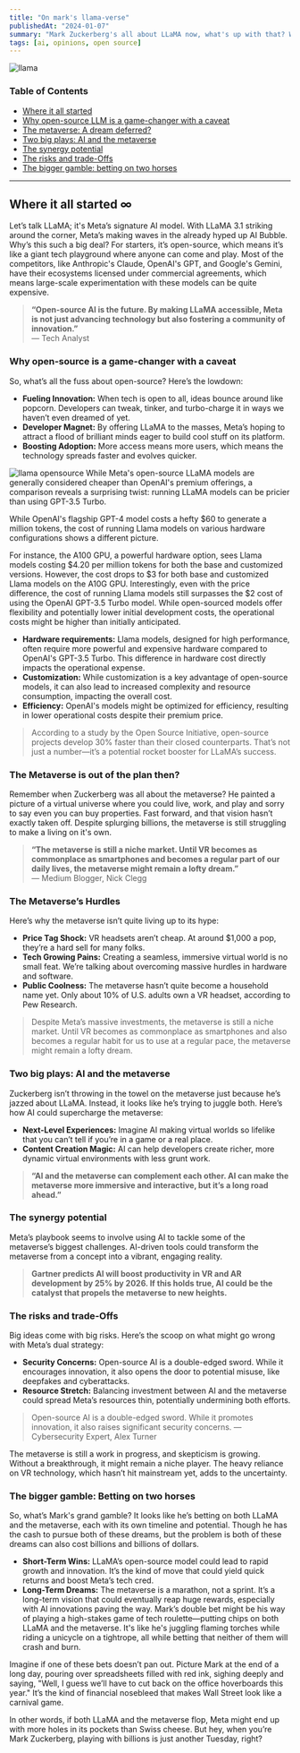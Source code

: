 ```yaml
---
title: "On mark's llama-verse"
publishedAt: "2024-01-07"
summary: "Mark Zuckerberg's all about LLaMA now, what's up with that? What happened to his metaverse ambition?"
tags: [ai, opinions, open source]
---
```


![llama](https://media.licdn.com/dms/image/D5612AQGli3TBX2AbaA/article-cover_image-shrink_720_1280/0/1677536191104?e=1727913600&v=beta&t=ApO8zKFUoQWmsuaC52knky5YzMcCQhRcm7ydZeSpBLc)

### Table of Contents

- [Where it all started](#where-it-all-started)
- [Why open-source LLM is a game-changer with a caveat](#why-open-source-llm-is-a-game-changer-with-a-caveat)
- [The metaverse: A dream deferred?](#the-metaverse-a-dream-deferred)
- [Two big plays: AI and the metaverse](#two-big-plays-ai-and-the-metaverse)
- [The synergy potential](#the-synergy-potential)
- [The risks and trade-Offs](#the-risks-and-trade-offs)
- [The bigger gamble: betting on two horses](#the-bigger-gamble-betting-on-two-horses)

---

## Where it all started ∞

Let’s talk LLaMA; it's Meta’s signature AI model. With LLaMA 3.1 striking around the corner, Meta’s making waves in the already hyped up AI Bubble. Why’s this such a big deal? For starters, it’s open-source, which means it’s like a giant tech playground where anyone can come and play. Most of the competitors, like Anthropic's Claude, OpenAI's GPT, and Google's Gemini, have their ecosystems licensed under commercial agreements, which means large-scale experimentation with these models can be quite expensive.

> **“Open-source AI is the future. By making LLaMA accessible, Meta is not just advancing technology but also fostering a community of innovation.”**  
> — Tech Analyst

### Why open-source is a game-changer with a caveat

So, what’s all the fuss about open-source? Here’s the lowdown:

- **Fueling Innovation:** When tech is open to all, ideas bounce around like popcorn. Developers can tweak, tinker, and turbo-charge it in ways we haven’t even dreamed of yet.
- **Developer Magnet:** By offering LLaMA to the masses, Meta’s hoping to attract a flood of brilliant minds eager to build cool stuff on its platform.
- **Boosting Adoption:** More access means more users, which means the technology spreads faster and evolves quicker.

![llama opensource](https://tii.imgix.net/production/articles/11630/504ef468-9520-4cf7-882f-9e5896f17068-s6kmbP.png?auto=compress&fit=crop&auto=format)
While Meta's open-source LLaMA models are generally considered cheaper than OpenAI's premium offerings, a comparison reveals a surprising twist: running LLaMA models can be pricier than using GPT-3.5 Turbo.

<Callout>
  While OpenAI's flagship GPT-4 model costs a hefty $60 to generate a million
  tokens, the cost of running Llama models on various hardware configurations
  shows a different picture.
</Callout>

For instance, the A100 GPU, a powerful hardware option, sees Llama models costing $4.20 per million tokens for both the base and customized versions. However, the cost drops to $3 for both base and customized Llama models on the A10G GPU. Interestingly, even with the price difference, the cost of running Llama models still surpasses the $2 cost of using the OpenAI GPT-3.5 Turbo model.
While open-sourced models offer flexibility and potentially lower initial development costs, the operational costs might be higher than initially anticipated.

- **Hardware requirements:** Llama models, designed for high performance, often require more powerful and expensive hardware compared to OpenAI's GPT-3.5 Turbo. This difference in hardware cost directly impacts the operational expense.
- **Customization:** While customization is a key advantage of open-source models, it can also lead to increased complexity and resource consumption, impacting the overall cost.
- **Efficiency:** OpenAI's models might be optimized for efficiency, resulting in lower operational costs despite their premium price.

> According to a study by the Open Source Initiative, open-source projects develop 30% faster than their closed counterparts. That’s not just a number—it’s a potential rocket booster for LLaMA’s success.

### The Metaverse is out of the plan then?

Remember when Zuckerberg was all about the metaverse? He painted a picture of a virtual universe where you could live, work, and play and sorry to say even you can buy properties. Fast forward, and that vision hasn’t exactly taken off. Despite splurging billions, the metaverse is still struggling to make a living on it's own.

> **“The metaverse is still a niche market. Until VR becomes as commonplace as smartphones and becomes a regular part of our daily lives, the metaverse might remain a lofty dream.”**  
> — Medium Blogger, Nick Clegg

### The Metaverse’s Hurdles

Here’s why the metaverse isn’t quite living up to its hype:

- **Price Tag Shock:** VR headsets aren’t cheap. At around $1,000 a pop, they’re a hard sell for many folks.
- **Tech Growing Pains:** Creating a seamless, immersive virtual world is no small feat. We’re talking about overcoming massive hurdles in hardware and software.
- **Public Coolness:** The metaverse hasn’t quite become a household name yet. Only about 10% of U.S. adults own a VR headset, according to Pew Research.

> Despite Meta’s massive investments, the metaverse is still a niche market. Until VR becomes as commonplace as smartphones and also becomes a regular habit for us to use at a regular pace, the metaverse might remain a lofty dream.

### Two big plays: AI and the metaverse

Zuckerberg isn’t throwing in the towel on the metaverse just because he’s jazzed about LLaMA. Instead, it looks like he’s trying to juggle both. Here’s how AI could supercharge the metaverse:

- **Next-Level Experiences:** Imagine AI making virtual worlds so lifelike that you can’t tell if you’re in a game or a real place.
- **Content Creation Magic:** AI can help developers create richer, more dynamic virtual environments with less grunt work.

> **“AI and the metaverse can complement each other. AI can make the metaverse more immersive and interactive, but it’s a long road ahead.”**

### The synergy potential

Meta’s playbook seems to involve using AI to tackle some of the metaverse’s biggest challenges. AI-driven tools could transform the metaverse from a concept into a vibrant, engaging reality.

> **Gartner predicts AI will boost productivity in VR and AR development by 25% by 2026. If this holds true, AI could be the catalyst that propels the metaverse to new heights.**

### The risks and trade-Offs

Big ideas come with big risks. Here’s the scoop on what might go wrong with Meta’s dual strategy:

- **Security Concerns:** Open-source AI is a double-edged sword. While it encourages innovation, it also opens the door to potential misuse, like deepfakes and cyberattacks.
- **Resource Stretch:** Balancing investment between AI and the metaverse could spread Meta’s resources thin, potentially undermining both efforts.

> Open-source AI is a double-edged sword. While it promotes innovation, it also raises significant security concerns.
> — Cybersecurity Expert, Alex Turner

The metaverse is still a work in progress, and skepticism is growing. Without a breakthrough, it might remain a niche player. The heavy reliance on VR technology, which hasn’t hit mainstream yet, adds to the uncertainty.

### The bigger gamble: Betting on two horses

So, what’s Mark's grand gamble? It looks like he’s betting on both LLaMA and the metaverse, each with its own timeline and potential. Though he has the cash to pursue both of these dreams, but the problem is both of these dreams can also cost billions and billions of dollars.

- **Short-Term Wins:** LLaMA’s open-source model could lead to rapid growth and innovation. It’s the kind of move that could yield quick returns and boost Meta’s tech cred.
- **Long-Term Dreams:** The metaverse is a marathon, not a sprint. It’s a long-term vision that could eventually reap huge rewards, especially with AI innovations paving the way.
  Mark’s double bet might be his way of playing a high-stakes game of tech roulette—putting chips on both LLaMA and the metaverse. It's like he's juggling flaming torches while riding a unicycle on a tightrope, all while betting that neither of them will crash and burn.

Imagine if one of these bets doesn’t pan out. Picture Mark at the end of a long day, pouring over spreadsheets filled with red ink, sighing deeply and saying, "Well, I guess we’ll have to cut back on the office hoverboards this year." It’s the kind of financial nosebleed that makes Wall Street look like a carnival game.

In other words, if both LLaMA and the metaverse flop, Meta might end up with more holes in its pockets than Swiss cheese. But hey, when you’re Mark Zuckerberg, playing with billions is just another Tuesday, right?
